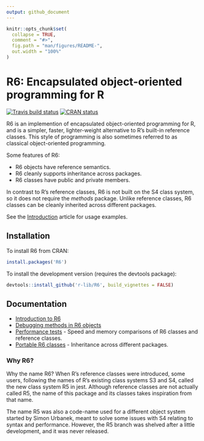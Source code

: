```yaml
---
output: github_document
---
```


<!-- README.md is generated from README.Rmd. Please edit that file -->

```r
knitr::opts_chunk$set(
  collapse = TRUE,
  comment = "#>",
  fig.path = "man/figures/README-",
  out.width = "100%"
)
```

# R6: Encapsulated object-oriented programming for R 

<!-- badges: start -->
[![Travis build status](https://travis-ci.org/r-lib/R6.svg?branch=master)](https://travis-ci.org/r-lib/R6)
[![CRAN status](https://www.r-pkg.org/badges/version/R6)](https://CRAN.R-project.org/package=R6)
<!-- badges: end -->


R6 is an implemention of encapsulated object-oriented programming for R, and is a simpler, faster, lighter-weight alternative to R's built-in reference classes. This style of programming is also sometimes referred to as classical object-oriented programming.

Some features of R6:

* R6 objects have reference semantics.
* R6 cleanly supports inheritance across packages.
* R6 classes have public and private members.

In contrast to R's reference classes, R6 is not built on the S4 class system, so it does not require the *methods* package. Unlike reference classes, R6 classes can be cleanly inherited across different packages.

See the [Introduction](https://r6.r-lib.org/articles/Introduction.html) article for usage examples.


## Installation

To install R6 from CRAN:

```R
install.packages('R6')
```

To install the development version (requires the devtools package):

```R
devtools::install_github('r-lib/R6', build_vignettes = FALSE)
```


## Documentation

* [Introduction to R6](https://r6.r-lib.org/articles/Introduction.html)
* [Debugging methods in R6 objects](https://r6.r-lib.org/articles/Debugging.html)
* [Performance tests](https://r6.r-lib.org/articles/Performance.html) - Speed and memory comparisons of R6 classes and reference classes.
* [Portable R6 classes](https://r6.r-lib.org/articles/Portable.html) - Inheritance across different packages.


### Why R6?

Why the name R6? When R's reference classes were introduced, some users, following the names of R's existing class systems S3 and S4, called the new class system R5 in jest. Although reference classes are not actually called R5, the name of this package and its classes takes inspiration from that name.

The name R5 was also a code-name used for a different object system started by Simon Urbanek, meant to solve some issues with S4 relating to syntax and performance. However, the R5 branch was shelved after a little development, and it was never released.
